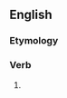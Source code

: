 ==English==

===Etymology===
{{suffix|en|scourge|est|nocat=1}}

===Verb===
{{head|en|verb form}}

# {{en-archaic second-person singular of|scourge|lang=en}}